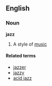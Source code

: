 ==English==
===Noun===
'''jazz'''

# A style of [[music]]

====Related terms====
*[[jazzer]]
*[[jazzy]]
*[[acid jazz]]
